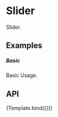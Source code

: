 
<Meta
    title="Design System/DataEntry/Slider"
    argTypes={argTypes}
/>

# Slider

Slider.

## Examples

##### Basic
Basic Usage.

<CustomCanvas content={Exemples.Basic} source={Sources.Basic} />


## API

<Canvas>
    <Story name="Slider">{Template.bind({})}</Story>
</Canvas>

<Controls story="Slider" />
